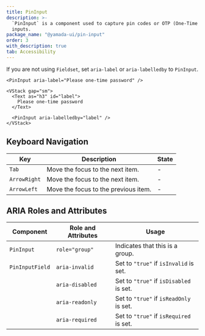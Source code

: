 ```yaml
---
title: PinInput
description: >-
  `PinInput` is a component used to capture pin codes or OTP (One-Time Password)
  inputs.
package_name: "@yamada-ui/pin-input"
order: 3
with_description: true
tab: Accessibility
---
```


If you are not using `Fieldset`, set `aria-label` or `aria-labelledby` to `PinInput`.

```tsx live=false
<PinInput aria-label="Please one-time password" />
```

```tsx live=false
<VStack gap="sm">
  <Text as="h3" id="label">
    Please one-time password
  </Text>

  <PinInput aria-labelledby="label" />
</VStack>
```

## Keyboard Navigation

| Key          | Description                          | State |
| ------------ | ------------------------------------ | ----- |
| `Tab`        | Move the focus to the next item.     | -     |
| `ArrowRight` | Move the focus to the next item.     | -     |
| `ArrowLeft`  | Move the focus to the previous item. | -     |

## ARIA Roles and Attributes

| Component       | Role and Attributes | Usage                                   |
| --------------- | ------------------- | --------------------------------------- |
| `PinInput`      | `role="group"`      | Indicates that this is a group.         |
| `PinInputField` | `aria-invalid`      | Set to `"true"` if `isInvalid` is set.  |
|                 | `aria-disabled`     | Set to `"true"` if `isDisabled` is set. |
|                 | `aria-readonly`     | Set to `"true"` if `isReadOnly` is set. |
|                 | `aria-required`     | Set to `"true"` if `isRequired` is set. |
